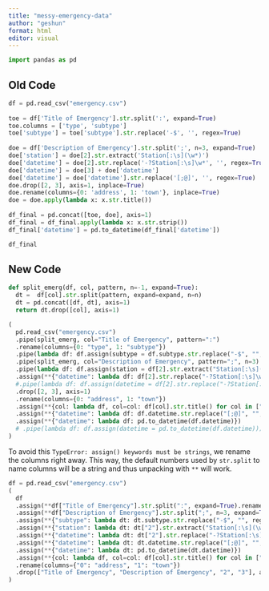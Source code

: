 ```yaml
---
title: "messy-emergency-data"
author: "geshun"
format: html
editor: visual
---
```


```python
import pandas as pd
```

## Old Code

```python
df = pd.read_csv("emergency.csv")
  
toe = df['Title of Emergency'].str.split(':', expand=True)
toe.columns = ['type', 'subtype']
toe['subtype'] = toe['subtype'].str.replace('-$', '', regex=True)
  
doe = df['Description of Emergency'].str.split(';', n=3, expand=True)
doe['station'] = doe[2].str.extract('Station[:\s](\w*)')
doe['datetime'] = doe[2].str.replace('-?Station[:\s]\w*', '', regex=True)
doe['datetime'] = doe[3] + doe['datetime']
doe['datetime'] = doe['datetime'].str.replace('[;@]', '', regex=True)
doe.drop([2, 3], axis=1, inplace=True)
doe.rename(columns={0: 'address', 1: 'town'}, inplace=True)
doe = doe.apply(lambda x: x.str.title())
  
df_final = pd.concat([toe, doe], axis=1)
df_final = df_final.apply(lambda x: x.str.strip())
df_final['datetime'] = pd.to_datetime(df_final['datetime'])

df_final
```

## New Code

```python
def split_emerg(df, col, pattern, n=-1, expand=True):
  dt =  df[col].str.split(pattern, expand=expand, n=n)
  dt = pd.concat([df, dt], axis=1)
  return dt.drop([col], axis=1)

(
  pd.read_csv("emergency.csv")
  .pipe(split_emerg, col="Title of Emergency", pattern=":")
  .rename(columns={0: "type", 1: "subtype"})
  .pipe(lambda df: df.assign(subtype = df.subtype.str.replace("-$", "", regex=True)))
  .pipe(split_emerg, col="Description of Emergency", pattern=";", n=3)
  .pipe(lambda df: df.assign(station = df[2].str.extract("Station[:\s](\w*)")))
  .assign(**{"datetime": lambda df: df[2].str.replace("-?Station[:\s]\w*", "", regex=True) + df[3]})
  #.pipe(lambda df: df.assign(datetime = df[2].str.replace("-?Station[:\s]\w*", "", regex=True) + df[3]))
  .drop([2, 3], axis=1)
  .rename(columns={0: "address", 1: "town"})
  .assign(**{col: lambda df, col=col: df[col].str.title() for col in ["subtype", "address", "town"]})
  .assign(**{"datetime": lambda df: df.datetime.str.replace("[;@]", "", regex=True)})
  .assign(**{"datetime": lambda df: pd.to_datetime(df.datetime)})
  # .pipe(lambda df: df.assign(datetime = pd.to_datetime(df.datetime)))
)
```

To avoid this `TypeError: assign() keywords must be strings`, we rename the columns right away. This way, the default numbers used by `str.split` to name columns will be a string and thus unpacking with `**` will work.

```python
df = pd.read_csv("emergency.csv")
(
  df
  .assign(**df["Title of Emergency"].str.split(":", expand=True).rename(columns={0: "type", 1: "subtype"}))
  .assign(**df["Description of Emergency"].str.split(";", n=3, expand=True).rename(columns=lambda col: str(col)))
  .assign(**{"subtype": lambda dt: dt.subtype.str.replace("-$", "", regex=True)})
  .assign(**{"station": lambda dt: dt["2"].str.extract("Station[:\s](\w*)")})
  .assign(**{"datetime": lambda dt: dt["2"].str.replace("-?Station[:\s]\w*", "", regex=True) + dt["3"]})
  .assign(**{"datetime": lambda dt: dt.datetime.str.replace("[;@]", "", regex=True)})
  .assign(**{"datetime": lambda dt: pd.to_datetime(dt.datetime)})
  .assign(**{col: lambda df, col=col: df[col].str.title() for col in ["subtype", "0", "1"]})
  .rename(columns={"0": "address", "1": "town"})
  .drop(["Title of Emergency", "Description of Emergency", "2", "3"], axis=1)
)
```
